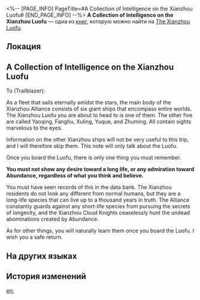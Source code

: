 <%-- [PAGE_INFO]
PageTitle=#A Collection of Intelligence on the Xianzhou Luofu#
[END_PAGE_INFO] --%>
{{Дополнить}}
{{Книга Инфобокс
|id           = 206
|partIds      = 190430
|Название     = 
|Изображение  = Иконка Пергамент Сяньчжоу.png
|Мир          = The Xianzhou Luofu
|Томов        = 1
|Автор        = <!--нужно добавить-->
|Описание     = Intelligence about the Xianzhou Luofu as collected by Dan Heng.
|Том1         = {{tx}}
|Источник1    = {{tx|Отсутствует источник}}
|Персонажи    = 
|Фракции      = 
}}
'''A Collection of Intelligence on the Xianzhou Luofu''' — одна из [[Книги|книг]], которую можно найти на [[The Xianzhou Luofu]].

==Локация==
{{Отметка карты|<!--название карты-->|<!--id отметки-->}}

==A Collection of Intelligence on the Xianzhou Luofu==
To (Trailblazer):

As a fleet that sails eternally amidst the stars, the main body of the Xianzhou Alliance consists of six giant ships that encompass entire worlds. The Xianzhou Luofu you are about to head to is one of them. The other five are called Yaoqing, Fanghu, Xuling, Yuque, and Zhuming. All contain sights marvelous to the eyes.

Information on the other Xianzhou ships will not be very useful to this trip, and I will therefore skip them. This note will only talk about the Luofu.

Once you board the Luofu, there is only one thing you must remember.

'''You must not show any desire toward a long life, or any admiration toward Abundance, regardless of what you think and believe.'''

You must have seen records of this in the data bank. The Xianzhou residents do not look any different from normal humans, but they are a long-life species that can live up to a thousand years in truth. The Alliance constantly guards against any short-life species from pursuing the secrets of longevity, and the Xianzhou Cloud Knights ceaselessly hunt the undead abominations created by Abundance.

As for other things, you will naturally learn them once you board the Luofu. I wish you a safe return.

==На других языках==
{{На других языках
|en   = A Collection of Intelligence on the Xianzhou Luofu
|zhs  = 罗浮仙舟情报手记
|zht  = 羅浮仙舟情報手記
|ja   = 仙舟「羅浮」情報手記
|ko   = 나부 선주 정보 수기
|es   = Recopilación de información sobre el Luofu de Xianzhou
|fr   = Renseignements du Luofu de Xianzhou
|ru   = Собранные сведения о Лофу Сяньчжоу
|th   = บันทึกข้อมูลของ Xianzhou Luofu
|vi   = Ghi Chép Tình Báo Xianzhou Luofu
|de   = Gesammelte Informationen über die Xianzhou Luofu
|id   = Kumpulan Intelijen di Xianzhou Luofu
|pt   = Uma Coleção de Informações sobre o Luofu do Xianzhou
}}

==История изменений==
{{История изменений|3.5}}

[[en:]]